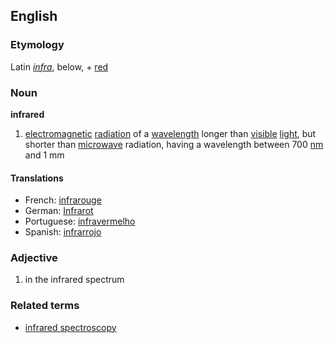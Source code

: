 ==English==
===Etymology===
Latin ''[[infra]]'', below, + [[red]]
===Noun===
'''infrared'''
{{wikipedia}}
#[[electromagnetic]] [[radiation]] of a [[wavelength]] longer than [[visible]] [[light]], but shorter than [[microwave]] radiation, having a wavelength between 700 [[nm]] and 1 mm
====Translations====
* French:  [[infrarouge]]
* German:  [[Infrarot]]
* Portuguese:  [[infravermelho]]
* Spanish:  [[infrarrojo]]

===Adjective===
#in the infrared spectrum
===Related terms===
*[[infrared spectroscopy]]